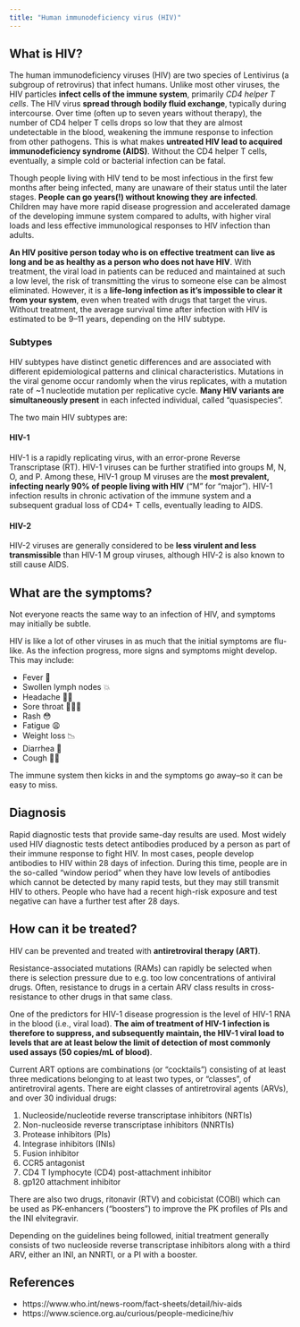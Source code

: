 ```yaml
---
title: "Human immunodeficiency virus (HIV)"
---
```


## What is HIV?

The human immunodeficiency viruses (HIV) are two species of Lentivirus (a subgroup of retrovirus) that infect humans.
Unlike most other viruses, the HIV particles **infect cells of the immune system**, primarily *CD4 helper T cells*.
The HIV virus **spread through bodily fluid exchange**, typically during intercourse.
Over time (often up to seven years without therapy), the number of CD4 helper T cells drops so low that they are almost undetectable in the blood, weakening the immune response to infection from other pathogens.
This is what makes **<span class="red-underline">untreated</span> HIV lead to <span class="red-underline">acquired immunodeficiency syndrome (AIDS)</span>**.
Without the CD4 helper T cells, eventually, a simple cold or bacterial infection can be fatal.

Though people living with HIV tend to be most infectious in the first few months after being infected, many are unaware of their status until the later stages.
**People can go years(!) without knowing they are infected**.
Children may have more rapid disease progression and accelerated damage of the developing immune system compared to adults, with higher viral loads and less effective immunological responses to HIV infection than adults.

**An HIV positive person today who is on effective treatment can <span class="red-underline">live as long and be as healthy as a person who does not have HIV</span>**.
With treatment, the viral load in patients can be reduced and maintained at such a low level, the risk of transmitting the virus to someone else can be almost eliminated.
However, it is a **life-long infection as it’s <span class="red-underline">impossible to clear it from your system**</span>, even when treated with drugs that target the virus.
Without treatment, the average survival time after infection with HIV is estimated to be 9--11 years, depending on the HIV subtype.

### Subtypes

HIV subtypes have distinct genetic differences and are associated with different epidemiological patterns and clinical characteristics.
Mutations in the viral genome occur randomly when the virus replicates, with a mutation rate of ~1 nucleotide mutation per replicative cycle.
**Many HIV variants are simultaneously present** in each infected individual, called "quasispecies".

The two main HIV subtypes are:

#### HIV-1

HIV-1 is a rapidly replicating virus, with an error-prone Reverse Transcriptase (RT).
HIV-1 viruses can be further stratified into groups M, N, O, and P.
Among these, HIV-1 group M viruses are the **most prevalent, infecting nearly 90% of people living with HIV** ("M" for "major").
HIV-1 infection results in chronic activation of the immune system and a subsequent gradual loss of CD4+ T cells, eventually leading to AIDS.

#### HIV-2

HIV-2 viruses are generally considered to be **less virulent and less transmissible** than HIV-1 M group viruses, although HIV-2 is also known to still cause AIDS.

## What are the symptoms?

Not everyone reacts the same way to an infection of HIV, and symptoms may initially be subtle.

HIV is like a lot of other viruses in as much that the initial symptoms are flu-like.
As the infection progress, more signs and symptoms might develop.
This may include:

* Fever 🤒
* Swollen lymph nodes 💥
* Headache 🤕💥
* Sore throat 😮‍💨💥
* Rash 😳
* Fatigue 😩
* Weight loss 📉
* Diarrhea 💩
* Cough 😮‍💨

The immune system then kicks in and the symptoms go away--so it can be easy to miss.

## Diagnosis

Rapid diagnostic tests that provide same-day results are used.
Most widely used HIV diagnostic tests detect antibodies produced by a person as part of their immune response to fight HIV.
In most cases, people develop antibodies to HIV within 28 days of infection.
During this time, people are in the so-called "window period" when they have low levels of antibodies which cannot be detected by many rapid tests, but they may still transmit HIV to others.
People who have had a recent high-risk exposure and test negative can have a further test after 28 days.

## How can it be treated?

HIV can be prevented and treated with **antiretroviral therapy (ART)**.

Resistance-associated mutations (RAMs) can rapidly be selected when there is selection pressure due to e.g. too low concentrations of antiviral drugs.
Often, resistance to drugs in a certain ARV class results in cross-resistance to other drugs in that same class.

One of the predictors for HIV-1 disease progression is the level of HIV-1 RNA in the blood (i.e., viral load).
**The aim of treatment of HIV-1 infection is therefore to suppress, and subsequently maintain, the HIV-1 viral load to levels that are at least below the limit of detection of most commonly used assays (50 copies/mL of blood)**.

Current ART options are combinations (or "cocktails") consisting of at least three medications belonging to at least two types, or "classes", of antiretroviral agents.
There are eight classes of antiretroviral agents (ARVs), and over 30 individual drugs:

1. Nucleoside/nucleotide reverse transcriptase inhibitors (NRTIs)
2. Non-nucleoside reverse transcriptase inhibitors (NNRTIs)
3. Protease inhibitors (PIs)
4. Integrase inhibitors (INIs)
5. Fusion inhibitor
6. CCR5 antagonist
7. CD4 T lymphocyte (CD4) post-attachment inhibitor
8. gp120 attachment inhibitor

There are also two drugs, ritonavir (RTV) and cobicistat (COBI) which can be used as PK-enhancers ("boosters") to improve the PK profiles of PIs and the INI elvitegravir.

Depending on the guidelines being followed, initial treatment generally consists of two nucleoside reverse transcriptase inhibitors along with a third ARV, either an INI, an NNRTI, or a PI with a booster.

## References

* https://www.who.int/news-room/fact-sheets/detail/hiv-aids
* https://www.science.org.au/curious/people-medicine/hiv
